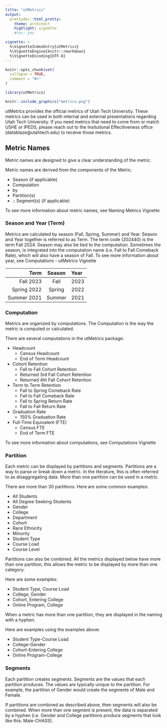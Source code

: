 ```yaml
---
title: "utMetrics"
output: 
  prettydoc::html_pretty:
    theme: architect
    highlight: vignette
    #toc: yes

vignette: >
  %\VignetteIndexEntry{utMetrics}
  %\VignetteEngine{knitr::rmarkdown}
  %\VignetteEncoding{UTF-8}
---
```


```r
knitr::opts_chunk$set(
  collapse = TRUE,
  comment = "#>"
)
```

```r
library(utMetrics)
```

```r
knitr::include_graphics("metrics.png")
```

utMetrics provides the official metrics of Utah Tech University. These metrics can be used in both internal and external presentations regarding Utah Tech University. If you need metrics that need to come from or match USHE or IPEDS, please reach out to the Insitutional Effecitiveness office (datablaze@utahtech.edu) to receive those metrics.

## Metric Names

Metric names are designed to give a clear understanding of the metric.

Metric names are derived from the components of the Metric.

- Season (if applicable)
- Computation
- by
- Partition(s)
- :: Segment(s) (if applicable)

To see more information about metric names, see Naming Metrics Vignette

### Season and Year (Term)

Metrics are calculated by season (Fall, Spring, Summer) and Year. Season and Year together is referred to as Term. The term code (202440) is the term Fall 2024. Season may also be tied to the computation. Sometimes the season, is integrated into the computation name (i.e. Fall to Fall Comeback Rate), which will also have a season of Fall. To see more information about year, see Computations - utMetrics Vignette 

| Term | Season | Year |
| -------: | :------: | :------ |
| Fall 2023 | Fall | 2023 |
| Spring 2022 | Spring | 2022 |
| Summer 2021 | Summer | 2021 |

### Computation

Metrics are organized by computations. The Computation is the way the metric is computed or calculated.

There are several computations in the utMetrics package:

- Headcount 
  - Census Headcount
  - End of Term Headcount
- Cohort Retention
  - Fall to Fall Cohort Retention
  - Returned 3rd Fall Cohort Retention
  - Returned 4th Fall Cohort Retention
- Term to Term Retention
  - Fall to Spring Comeback Rate
  - Fall to Fall Comeback Rate
  - Fall to Spring Return Rate
  - Fall to Fall Return Rate
- Graduation Rate
  - 150% Graduation Rate
- Full-Time Equivalent (FTE)
  - Census FTE
  - End of Term FTE
  
To see more information about computations, see Computations Vignette
  
### Partition

Each metric can be displayed by partitions and segments. Partitions are a way to parse or break down a metric. In the literature, this is often referred to as disaggregating data. More than one partition can be used in a metric.

There are more than 30 partitions. Here are some common examples:

- All Students
- All Degree Seeking Students
- Gender
- College
- Department
- Cohort
- Race Ethnicity
- Minority
- Student Type
- Course Load
- Course Level

Partitions can also be combined. All the metrics displayed below have more than one partition, this allows the metric to be displayed by more than one category.

Here are some examples:

- Student Type, Course Load
- College, Gender
- Cohort, Entering College
- Online Program, College

When a metric has more than one partition, they are displayed in the naming with a hyphen. 

Here are examples using the examples above:

- Student Type-Course Load
- College-Gender
- Cohort-Entering College
- Online Program-College

### Segments
Each partition creates segments. Segments are the values that each partition produces. The values are typically unique to the partition. For example, the partition of Gender would create the segments of Male and Female.

If partitions are combined as described above, then segments will also be combined. When more than one segment is present, the data is separated by a hyphen (i.e. Gender and College partitions produce segments that look like this: Male-CHASS).

